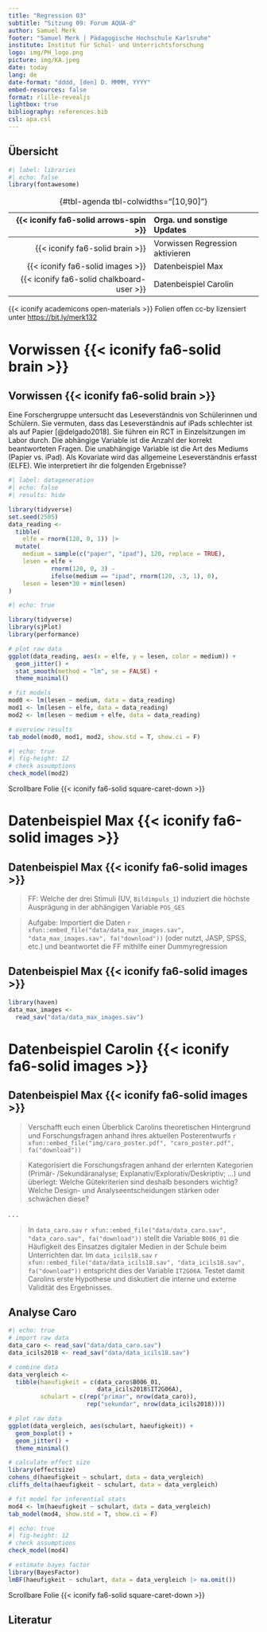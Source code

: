 ```yaml
---
title: "Regression 03"
subtitle: "Sitzung 09: Forum AQUA-d"
author: Samuel Merk
footer: "Samuel Merk | Pädagogische Hochschule Karlsruhe"
institute: Institut für Schul- und Unterrichtsforschung
logo: img/PH_logo.png
picture: img/KA.jpeg
date: today
lang: de
date-format: "dddd, [den] D. MMMM, YYYY"
embed-resources: false
format: rlille-revealjs
lightbox: true
bibliography: references.bib
csl: apa.csl
---
```



## Übersicht


```r
#| label: libraries
#| echo: false
library(fontawesome)
```


| {{< iconify fa6-solid arrows-spin >}}      | Orga. und sonstige Updates      |
|-------------------------------------------:|:---------------------------------
| {{< iconify fa6-solid brain >}}            | Vorwissen Regression aktivieren |
| {{< iconify fa6-solid images >}}           | Datenbeispiel Max               |
| {{< iconify fa6-solid chalkboard-user >}}  | Datenbeispiel Carolin           |
             
: {#tbl-agenda tbl-colwidths="[10,90]"}

<!-- style the agenda table -->
<style>
#tbl-agenda table th {font-weight: normal !important; border: none !important;}
#tbl-agenda table td {font-weight: normal !important; border: none !important;}
</style>


::: footer
{{< iconify academicons open-materials >}} Folien offen cc-by lizensiert unter [https://bit.ly/merk132](https://bit.ly/merk132 )
:::


# Vorwissen {{< iconify fa6-solid brain >}} {.center .center-x}

## Vorwissen {{< iconify fa6-solid brain >}} {.scrollable .smaller}
Eine Forschergruppe untersucht das Leseverständnis von Schülerinnen und Schülern. Sie vermuten, dass das Leseverständnis auf iPads schlechter ist als auf Papier [@delgado2018]. Sie führen ein RCT in Einzelsitzungen im Labor durch. Die abhängige Variable ist die Anzahl der korrekt beantworteten Fragen. Die unabhängige Variable ist die Art des Mediums (Papier vs. iPad). Als Kovariate wird das allgemeine Leseverständnis erfasst (ELFE). Wie interpretiert ihr die folgenden Ergebnisse?
```r
#| label: datageneration
#| echo: false
#| results: hide

library(tidyverse)
set.seed(2505)
data_reading <- 
  tibble(
    elfe = rnorm(120, 0, 1)) |> 
  mutate(
    medium = sample(c("paper", "ipad"), 120, replace = TRUE),
    lesen = elfe +
            rnorm(120, 0, 3) - 
            ifelse(medium == "ipad", rnorm(120, .3, 1), 0),
    lesen = lesen*30 + min(lesen)
)
```


```r
#| echo: true

library(tidyverse)
library(sjPlot)
library(performance)

# plot raw data
ggplot(data_reading, aes(x = elfe, y = lesen, color = medium)) +
  geom_jitter() +
  stat_smooth(method = "lm", se = FALSE) +
  theme_minimal()

# fit models
mod0 <- lm(lesen ~ medium, data = data_reading)
mod1 <- lm(lesen ~ elfe, data = data_reading)
mod2 <- lm(lesen ~ medium + elfe, data = data_reading)

# overview results
tab_model(mod0, mod1, mod2, show.std = T, show.ci = F)
```


```r
#| echo: true
#| fig-height: 12
# check assumptions
check_model(mod2)
```
::: footer
Scrollbare Folie {{< iconify fa6-solid square-caret-down >}} 
:::

# Datenbeispiel Max {{< iconify fa6-solid images >}} {.center .center-x}
## Datenbeispiel Max {{< iconify fa6-solid images >}} 
> FF: Welche der drei Stimuli (UV, `Bildimpuls_1`) induziert die höchste Ausprägung in der abhängigen Variable `POS_GES`

> Aufgabe: Importiert die Daten `r xfun::embed_file("data/data_max_images.sav", "data_max_images.sav", fa("download"))` (oder nutzt, JASP, SPSS, etc.) und beantwortet die FF mithilfe einer Dummyregression

## Datenbeispiel Max {{< iconify fa6-solid images >}} 
```r
library(haven)
data_max_images <- 
  read_sav("data/data_max_images.sav")
```

# Datenbeispiel Carolin {{< iconify fa6-solid images >}} {.center .center-x}
## Datenbeispiel Max {{< iconify fa6-solid images >}} {.smaller}
> Verschafft euch einen Überblick Carolins theoretischen Hintergrund und Forschungsfragen anhand ihres aktuellen Posterentwurfs `r xfun::embed_file("img/caro_poster.pdf", "caro_poster.pdf", fa("download"))`

> Kategorisiert die Forschungsfragen anhand der erlernten Kategorien (Primär- /Sekundäranalyse; Explanativ/Explorativ/Deskriptiv; ...) und überlegt: Welche Gütekriterien sind deshalb besonders wichtig? Welche Design- und Analyseentscheidungen stärken oder schwächen diese?

. . .

> In `data_caro.sav` `r xfun::embed_file("data/data_caro.sav", "data_caro.sav", fa("download"))` stellt die Variable `B006_01` die Häufigkeit des Einsatzes digitaler Medien in der Schule beim Unterrichten dar. Im `data_icils18.sav` `r xfun::embed_file("data/data_icils18.sav", "data_icils18.sav", fa("download"))` entspricht dies der Variable `IT2G06A`. Testet damit Carolins erste Hypothese und diskutiert die interne und externe Validität des Ergebnisses.

## Analyse Caro {.scrollable}
```r
#| echo: true
# import raw data
data_caro <- read_sav("data/data_caro.sav")
data_icils2018 <- read_sav("data/data_icils18.sav")

# combine data
data_vergleich <- 
  tibble(haeufigkeit = c(data_caro$B006_01, 
                         data_icils2018$IT2G06A),
         schulart = c(rep("primar", nrow(data_caro)),
                      rep("sekundar", nrow(data_icils2018))))

# plot raw data
ggplot(data_vergleich, aes(schulart, haeufigkeit)) +
  geom_boxplot() +
  geom_jitter() +
  theme_minimal()

# calculate effect size
library(effectsize)
cohens_d(haeufigkeit ~ schulart, data = data_vergleich)
cliffs_delta(haeufigkeit ~ schulart, data = data_vergleich)

# fit model for inferential stats
mod4 <- lm(haeufigkeit ~ schulart, data = data_vergleich)
tab_model(mod4, show.std = T, show.ci = F)
```


```r
#| echo: true
#| fig-height: 12
# check assumptions
check_model(mod4)

# estimate bayes factor
library(BayesFactor)
lmBF(haeufigkeit ~ schulart, data = data_vergleich |> na.omit())

```
::: footer
Scrollbare Folie {{< iconify fa6-solid square-caret-down >}} 
:::


## Literatur
::: footer

:::

<!-- nicht in das scss integrierbares css -->
<style>
div.callout-tip {border-left-color: #267326 !important;}
</style>
